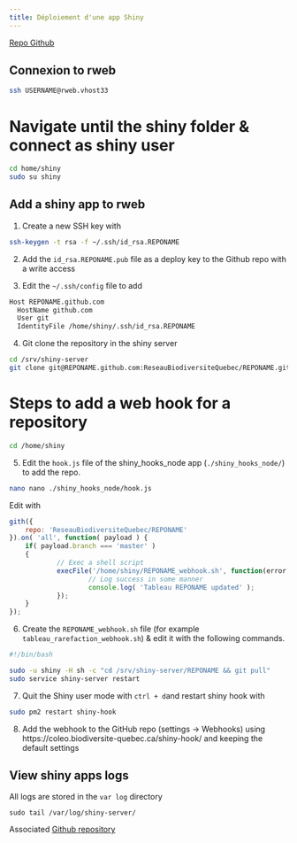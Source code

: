 ```yaml
---
title: Déploiement d'une app Shiny
---
```



[Repo Github](https://github.com/ReseauBiodiversiteQuebec/shiny_hooks_node/blob/main/README.md)

## Connexion to rweb

```bash
ssh USERNAME@rweb.vhost33
```
# Navigate until the shiny folder & connect as shiny user
```bash
cd home/shiny
sudo su shiny
```

## Add a shiny app to rweb

1. Create a new SSH key with 

```bash
ssh-keygen -t rsa -f ~/.ssh/id_rsa.REPONAME
```

2. Add the `id_rsa.REPONAME.pub` file as a deploy key to the Github repo with a write access

3. Edit the `~/.ssh/config` file to add

```bash
Host REPONAME.github.com
  HostName github.com
  User git
  IdentityFile /home/shiny/.ssh/id_rsa.REPONAME
```

4. Git clone the repository in the shiny server

```bash
cd /srv/shiny-server
git clone git@REPONAME.github.com:ReseauBiodiversiteQuebec/REPONAME.git
```
# Steps to add a web hook for a repository
```bash
cd /home/shiny
```

5. Edit the `hook.js` file of the shiny_hooks_node app (`./shiny_hooks_node/`) to add the repo.
```bash
nano nano ./shiny_hooks_node/hook.js
```
Edit with
```js
gith({
    repo: 'ReseauBiodiversiteQuebec/REPONAME'
}).on( 'all', function( payload ) {
    if( payload.branch === 'master' )
    {
            // Exec a shell script
            execFile('/home/shiny/REPONAME_webhook.sh', function(error, stdout, stderr) {
                    // Log success in some manner
                    console.log( 'Tableau REPONAME updated' );
            });
    }
});
```

6. Create the `REPONAME_webhook.sh` file (for example `tableau_rarefaction_webhook.sh`) & edit it with the following commands.

```bash
#!/bin/bash

sudo -u shiny -H sh -c "cd /srv/shiny-server/REPONAME && git pull" 
sudo service shiny-server restart
```

7. Quit the Shiny user mode with `ctrl + d`and restart shiny hook with

```bash
sudo pm2 restart shiny-hook
```

8. Add the webhook to the GitHub repo (settings -> Webhooks) using https://coleo.biodiversite-quebec.ca/shiny-hook/ and keeping the default settings


## View shiny apps logs

All logs are stored in the `var log` directory

```
sudo tail /var/log/shiny-server/
```

Associated [Github repository](https://github.com/ReseauBiodiversiteQuebec/shiny_hooks_node)
